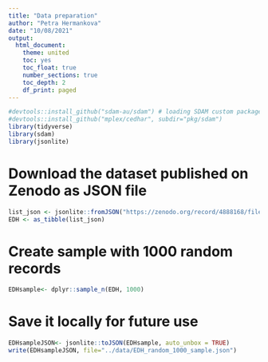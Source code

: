 ```yaml
---
title: "Data preparation"
author: "Petra Hermankova"
date: "10/08/2021"
output:
  html_document:
    theme: united
    toc: yes
    toc_float: true
    number_sections: true
    toc_depth: 2
    df_print: paged
---
```


```r
#devtools::install_github("sdam-au/sdam") # loading SDAM custom package, if not working try devtools::install_github("mplex/cedhar", subdir="pkg/sdam")
#devtools::install_github("mplex/cedhar", subdir="pkg/sdam")
library(tidyverse)
library(sdam)
library(jsonlite)
```

# Download the dataset published on Zenodo as JSON file
```r
list_json <- jsonlite::fromJSON("https://zenodo.org/record/4888168/files/EDH_text_cleaned_2021-01-21.json")
EDH <- as_tibble(list_json)
```

# Create sample with 1000 random records
```r
EDHsample<- dplyr::sample_n(EDH, 1000)
```

# Save it locally for future use
```r
EDHsampleJSON<- jsonlite::toJSON(EDHsample, auto_unbox = TRUE)
write(EDHsampleJSON, file="../data/EDH_random_1000_sample.json")
```

